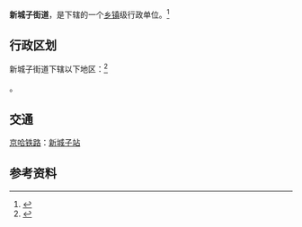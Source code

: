 {{中国乡级行政区|21/01/13/001/000}}

'''新城子街道'''，是{{PRC admin/fullname|21/01/13/001/000|3}}下辖的一个[[乡镇|乡镇]]级行政单位。<ref>{{PRC admin/ref sgc|{{PRC admin/parent|21/01/13/001/000}}}}</ref>

== 行政区划 ==

新城子街道下辖以下地区：<ref>{{PRC admin/ref sgc|21/01/13/001/000}}</ref>

{{PRC admin/children|21/01/13/001/000}}。

==交通==
{{rint|cn|rail}}[[京哈铁路|京哈铁路]]：[[新城子站|新城子站]]

== 参考资料 ==
{{reflist}}

{{PRC admin/navcat|21/01/13/001/000}}